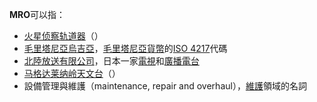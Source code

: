 '''MRO'''可以指：
* [[火星侦察轨道器|火星侦察轨道器]]（{{lang-en|Mars Reconnaissance Orbiter, MRO}}）
* [[毛里塔尼亞烏吉亞|毛里塔尼亞烏吉亞]]，[[毛里塔尼亞|毛里塔尼亞]][[貨幣|貨幣]]的[[ISO_4217|ISO 4217]]代碼
* [[北陸放送|北陸放送有限公司]]，日本一家[[電視台|電視]]和[[廣播電台|廣播電台]]
* [[马格达莱纳岭天文台|马格达莱纳岭天文台]]（{{lang-en|Magdalena Ridge Observatory, MRO}}）
* 設備管理與維護（maintenance, repair and overhaul），[[維護|維護]]領域的名詞
{{disambig|cat=三字拉丁字母縮寫消歧義}}